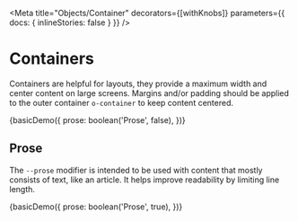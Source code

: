 
<Meta
  title="Objects/Container"
  decorators={[withKnobs]}
  parameters={{ docs: { inlineStories: false } }}
/>

# Containers

Containers are helpful for layouts, they provide a maximum width and center content on large screens. Margins and/or padding should be applied to the outer container `o-container` to keep content centered.

<Preview>
  <Story name="Basic" height="300px">
    {basicDemo({
      prose: boolean('Prose', false),
    })}
  </Story>
</Preview>

## Prose

The `--prose` modifier is intended to be used with content that mostly consists of text, like an article. It helps improve readability by limiting line length.

<Preview>
  <Story name="Prose" height="300px">
    {basicDemo({
      prose: boolean('Prose', true),
    })}
  </Story>
</Preview>
